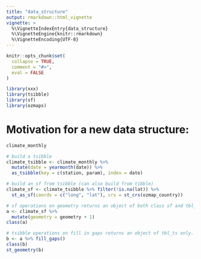 ```yaml
---
title: "data_structure"
output: rmarkdown::html_vignette
vignette: >
  %\VignetteIndexEntry{data_structure}
  %\VignetteEngine{knitr::rmarkdown}
  %\VignetteEncoding{UTF-8}
---
```


```r
knitr::opts_chunk$set(
  collapse = TRUE,
  comment = "#>",
  eval = FALSE
)
```

```r
library(xxx)
library(tsibble)
library(sf)
library(ozmaps)
```

# Motivation for a new data structure:

```r
climate_monthly

# build a tsibble
climate_tsibble <- climate_monthly %>% 
  mutate(date = yearmonth(date)) %>% 
  as_tsibble(key = c(station, param), index = date)

# build an sf from tsibble (can also build from tibble)
climate_sf <- climate_tsibble %>% filter(!is.na(lat)) %>% 
  st_as_sf(coords = c("long", "lat"), crs = st_crs(ozmap_country))

# sf operations on geometry returns an object of both class sf and tbl_ts - so far so good
a <- climate_sf %>% 
  mutate(geometry = geometry + 1)
class(a)

# tsibble operations on fill in gaps returns an object of tbl_ts only. Further sf operations on b fails
b <- a %>% fill_gaps()
class(b)  
st_geometry(b)
```

